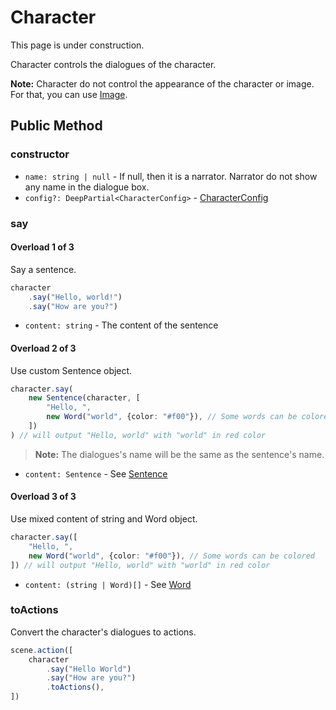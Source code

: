 
# Character

<Callout type="warning" emoji="⚠️">
    This page is under construction.
</Callout>

<Cards num={2}>
    <Cards.Card
        title="Sentence"
        href="./character/sentence"
    />
    <Cards.Card
        title="Word"
        href="./character/word"
    />
</Cards>

Character controls the dialogues of the character.

**Note:** Character do not control the appearance of the character or image. For that, you can use [Image](./image). 

## Public Method

### constructor

- `name: string | null` - If null, then it is a narrator. Narrator do not show any name in the dialogue box.
- `config?: DeepPartial<CharacterConfig>` - [CharacterConfig](../types/CharacterConfig)

### say

#### Overload 1 of 3

Say a sentence.

```typescript
character
    .say("Hello, world!")
    .say("How are you?")
```

- `content: string` - The content of the sentence

#### Overload 2 of 3

Use custom Sentence object.

```typescript
character.say(
    new Sentence(character, [
        "Hello, ",
        new Word("world", {color: "#f00"}), // Some words can be colored
    ])
) // will output "Hello, world" with "world" in red color
```

> **Note:** The dialogues's name will be the same as the sentence's name.

- `content: Sentence` - See [Sentence](./character/sentence)

#### Overload 3 of 3

Use mixed content of string and Word object.

```typescript
character.say([
    "Hello, ",
    new Word("world", {color: "#f00"}), // Some words can be colored
]) // will output "Hello, world" with "world" in red color
```

- `content: (string | Word)[]` - See [Word](./character/word)

### toActions

Convert the character's dialogues to actions.

```typescript
scene.action([
    character
        .say("Hello World")
        .say("How are you?")
        .toActions(),
])
```


